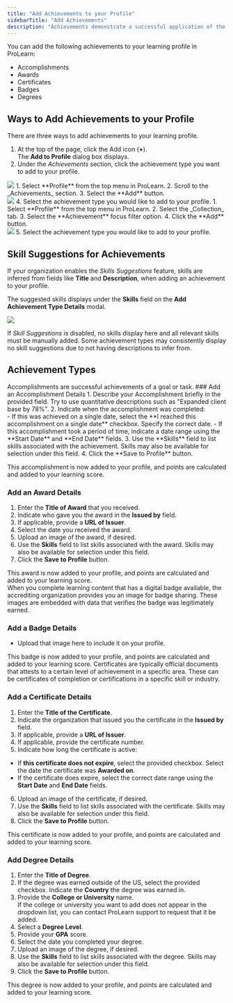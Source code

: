 ```yaml
---
title: "Add Achievements to your Profile"
sidebarTitle: "Add Achievements"
description: "Achievements demonstrate a successful application of the skills you have learned and developed. Document your personal and professional achievements by adding them to your learning profile."
---
```

You can add the following achievements to your learning profile in ProLearn:
* Accomplishments
* Awards
* Certificates
* Badges
* Degrees

## Ways to Add Achievements to your Profile
There are three ways to add achievements to your learning profile.
<AccordionGroup>
  <Accordion title="To Add an Achievement Using Add to Profile (Global Add)">
  1. At the top of the page, click the Add icon (**+**). <br />
  The **Add to Profile** dialog box displays.
  2. Under the _Achievements_ section, click the achievement type you want to add to your profile.<br />
<Frame>
<img src="/images/lrn_add_achievements_to_profile.png" />
</Frame>

  </Accordion>

  <Accordion title="To Add an Achievement on the Profile Overview Page">
1. Select **Profile** from the top menu in ProLearn.
2. Scroll to the _Achievements_ section.
3. Select the **Add** button.<br />
<Frame>
<img src="/images/lrn_overview_add_achievement.png" />
</Frame>
4. Select the achievement type you would like to add to your profile.

  </Accordion>

  <Accordion title="To Add An Achievement on the Profile Collection Page">
1. Select **Profile** from the top menu in ProLearn.
2. Select the _Collection_ tab.
3. Select the **Achievement** focus filter option.
4. Click the **Add** button. <br />
<Frame>
<img src="/images/lrn_collection_add_achievement.png" />
</Frame>
5. Select the achievement type you would like to add to your profile. 
</Accordion>
</AccordionGroup>

## Skill Suggestions for Achievements
If your organization enables the _Skills Suggestions_ feature, skills are inferred from fields like **Title** and **Description**, when adding an achievement to your profile.

The suggested skills displays under the **Skills** field on the **Add Achievement Type Details** modal.
<Frame>
  <img src="/images/lrn_skill_suggestions.png" />
</Frame>

If _Skill Suggestions_ is disabled, no skills display here and all relevant skills must be manually added. Some achievement types may consistently display no skill suggestions due to not having descriptions to infer from. 

## Achievement Types
<AccordionGroup>
  <Accordion title="Accomplishments">
   Accomplishments are successful achievements of a goal or task.
### Add an Accomplishment Details
1. Describe your Accomplishment briefly in the provided field. Try to use quantitative descriptions such as "Expanded client base by 78%".
2. Indicate when the accomplishment was completed: <br />
  - If this was achieved on a single date, select the **I reached this accomplishment on a single date** checkbox. Specify the correct date.
  - If this accomplishment took a period of time, indicate a date range using the **Start Date** and **End Date** fields.
3. Use the **Skills** field to list skills associated with the achievement. Skills may also be available for selection under this field.
4. Click the **Save to Profile** button.

This accomplishment is now added to your profile, and points are calculated and added to your learning score.
  </Accordion>
  <Accordion title="Awards">
### Add an Award Details
1. Enter the **Title of Award** that you received.
2. Indicate who gave you the award in the **Issued by** field.
3. If applicable, provide a **URL of Issuer**.
4. Select the date you received the award.
5. Upload an image of the award, if desired.
6. Use the **Skills** field to list skills associated with the award. Skills may also be available for selection under this field.
7. Click the **Save to Profile** button.

This award is now added to your profile, and points are calculated and added to your learning score.  
</Accordion>
  <Accordion title="Badges">
When you complete learning content that has a digital badge available, the accrediting organization provides you an image for badge sharing. These images are embedded with data that verifies the badge was legitimately earned. 

### Add a Badge Details
- Upload that image here to include it on your profile. 

This badge is now added to your profile, and points are calculated and added to your learning score.
</Accordion>
 <Accordion title="Certificates">
  Certificates are typically official documents that attests to a certain level of achievement in a specific area. These can be certificates of completion or certifications in a specific skill or industry.

### Add a Certificate Details
1. Enter the **Title of the Certificate**.
2. Indicate the organization that issued you the certificate in the **Issued by** field.
3. If applicable, provide a **URL of Issuer**.
4. If applicable, provide the certificate number.
5. Indicate how long the certificate is active:
  * If **this certificate does not expire**, select the provided checkbox. Select the date the certificate was **Awarded on**.
  * If the certificate does expire, select the correct date range using the **Start Date** and **End Date** fields.
6. Upload an image of the certificate, if desired.
7. Use the **Skills** field to list skills associated with the certificate. Skills may also be available for selection under this field.
8. Click the **Save to Profile** button.

This certificate is now added to your profile, and points are calculated and added to your learning score.
  </Accordion>
 <Accordion title="Degrees">
### Add Degree Details
1. Enter the **Title of Degree**.
2. If the degree was earned outside of the US, select the provided checkbox. Indicate the **Country** the degree was earned in.
3. Provide the **College or University** name. <br />
<Warning> If the college or university you want to add does not appear in the dropdown list, you can contact ProLearn support to request that it be added.</Warning>
4. Select a **Degree Level**.
5. Provide your **GPA** score.
6. Select the date you completed your degree.
7. Upload an image of the degree, if desired.
8. Use the **Skills** field to list skills associated with the degree. Skills may also be available for selection under this field.
9. Click the **Save to Profile** button.

This degree is now added to your profile, and points are calculated and added to your learning score.  
</Accordion>
</AccordionGroup>
